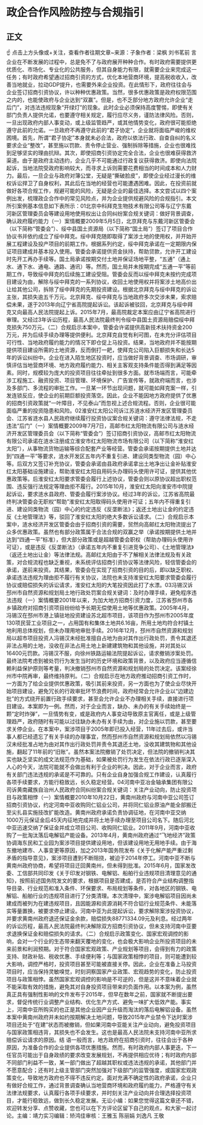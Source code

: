 # 政企合作风险防控与合规指引
## 正文
☝ 点击上方头像或+关注，查看作者往期文章~来源：子象作者：梁枫 刘书茗前 言企业在不断发展的过程中，总是免不了与政府展开种种合作。有时政府需要提供更优质化、市场化、专业化的公共服务，但其自身能力有限，就需要企业来完成这一任务；有时政府希望通过招商引资的方式，优化本地营商环境，提高税收收入，改善当地就业，拉动GDP提升，也需要外来企业投资。在此情形下，政府往往会与企业签订招商引资协议，许以种种优惠政策。当然，很多优惠政策是政府权限范围之内的，也能使政府与企业达到“双赢”。但是，也不乏部分地方政府允许企业“走后门”，对违法违规现象“开绿灯”的现象。此时企业必须保持高度警惕，即使有关部门负责人提供允诺，也要遵守相关规定，履行应尽义务，谨防法律风险。否则，一旦出现政府内部人事变动，或上级监管趋严，或其他情势变化，政府很可能拒绝遵守此前的允诺。一旦政府不再遵守此前的“君子协定”，企业就将面临严峻的维权困境。首先，所谓“君子协定”本身就未必合法，政府以依法行政、自查自纠的名义要求企业“整改”，甚至施以罚款、责令停止营业、强制拆除等措施，企业也很难找到足够坚实的理由抗辩。其次，即使招商引资协定完全合法，企业也很难获得救济渠道。由于是政府主动违约，企业几乎不可能通过行政复议获得救济。即使向法院起诉，当地法院受政府影响较大，而寻求上诉则需要花费相当的时间成本和人力财力。最后，一旦企业与政府对簿公堂，无疑是“撕破脸皮”，即使企业经过漫长的维权诉讼捍卫了自身权利，其此后在当地的经营也可能遭遇困难。因此，在投资前就做好各项合规工作，规避可能的风险，无疑是企业的最佳选择。本文尝试以四个案例出发，梳理政企合作中的常见风险点，并为企业提供规避风险的合规指引。本文所引案例基本信息如下表所示：01北京中科拜克生物技术有限公司等与辽宁东戴河新区管理委员会等建设用地使用权出让合同纠纷案合规关键词：做好背景调查，确认政府履约能力（一）案情概要2009年5月5日，北京拜克与东戴河新区管委会（以下简称“管委会”）、绥中县国土资源局（以下简称“国土局”）签订了项目合作协议书并依约成立了绥中拜克。绥中拜克随即取得了案涉土地的使用权，并开始开展工程建设及投产项目的前期工作。根据系列约定，绥中拜克承诺在一定期限内保证项目建成并基本投入使用。管委会承诺提供资金扶持，帮助贷款，允许开工建设时先开工再办手续等。国土局承诺按期交付土地并保证场地平整，“五通”（通上水、通下水、通电、通路、通讯）等。然而，国土局并未按期完成“五通一平”等前期工作，导致绥中拜克的后续施工建设受阻。管委会反而以绥中拜克未按约完成项目建设为由，解除与绥中拜克的一系列协议，收回土地使用权并将案涉土地高价出让给其他公司，拆除了绥中拜克的先期投资建设。根据北京拜克与绥中拜克的诉讼主张，其损失逾五千万元。北京拜克、绥中拜克与当地政府多次交涉未果，索求赔偿未果，遂于2013年向辽宁省高院提起诉讼。该起诉被驳回，北京拜克与绥中拜克又向最高人民法院提起上诉。2015年7月，最高院裁定本案应由辽宁省高院进行审理。又经过3年诉讼历程，最高人民法院最终判令绥中县国土资源局赔偿绥中拜克损失750万元。（二）合规启示本案中，管委会许诺提供高新技术扶持资金200万元，并为后续手续办理等提供便利。北京拜克自觉有利可图，在未充分评估项目可行性、当地政府履约能力的情况下即仓促上马投资。结果，当地政府并不能按期提供项目建设所需的土地资源，反而倒打一耙，使拜克公司陷入巨额损失和长达5年的诉讼纠纷中。企业在进入陌生地区投资时，应当做好背景调查、市场调研，审慎评估当地营商环境、地方政府履约能力、相关主客观支持条件能否得到满足等因素。同时，规模较为庞大的投资项目往往牵扯到很多方面。就市场端而言，可能牵涉工程施工、融资投资、项目管理、环境保护、广告宣传等，就政府端而言，也涉及多部门、多流程的审批工作。一旦某一环节出现问题，就可能如拜克案一样，引发连锁反应，使企业的前期巨额投资落空。因此，企业不能因地方政府提供了优惠的招商引资政策就“一叶障目，不见泰山”而忽视上述合规流程。否则，企业很可能面临严重的投资隐患和风险。02淮安红太阳公司诉江苏涟水经济开发区管理委员会、江苏省涟水县人民政府继续履行投资协议案合规关键词：遵守法律法规，不走违法“后门”（一）案情概要2009年7月7日，高邮市红太阳物流有限公司与涟水经济开发区管理委员会（以下简称“管委会”）签订招商引资协议，高邮市红太阳物流有限公司承诺在涟水注册成立淮安市红太阳物流市场有限公司（以下简称“淮安红太阳”），从事物流货物运输等综合配套产业等经营。管委会承诺按期提供土地并达到“四通一平”等要求，涟水开发区五年内不重复引进、建设同类型物流（园）中心等。后双方又签订补充协议，管委会承诺由县政府承诺拿出土地净出让金补贴淮安红太阳基础设施建设，帮助淮安红太阳自用码头办理码头使用许可证，提供其他优惠政策等。后淮安红太阳要求管委会履行上述协议，管委会则以原协议超出职权范围、违反强行法规定等理由拒不履行。2015年10月，淮安红太阳向淮安市中院提起诉讼，要求涟水县政府、管委会履行案涉协议。经过3年的诉讼，江苏省高院最终判决管委会无职权“帮助”淮安红太阳取得码头使用许可证；五年内不得重复引进、建设同类物流（园）中心的约定违反《反垄断法》；返还土地出让金的约定违反《土地管理法》等，驳回了淮安红太阳的绝大多数诉讼请求。（二）合规启示本案中，涟水经济开发区管委会由于招商引资的需要，贸然向高邮红太阳物流提出了众多优惠政策。虽然也有部分政策属于合法合规的双赢之举（承诺按期提供土地并达到“四通一平”标准），但大部分政策或是超越管委会职权（帮助办理码头使用许可证），或是违反《反垄断法》（承诺五年内不重复引进竞争公司）、《土地管理法》（返还土地出让金）等法律法规。高邮红太阳由于不了解相关法律法规及有关政策，对合规流程也缺乏重视，未系统评估招商引资协议等法律风险，轻信管委会的承诺，遂前来投资。其结果，管委会在实现了招商引资的目的后，即以缺乏职权、承诺违法违规为理由拒不履行有关协议，法院也未支持淮安红太阳要求管委会履行协议或赔偿损失的诉讼请求，淮安红太阳的大笔投资因此打了水漂。03冯锡汉诉邳州市自然资源和规划局土地行政处罚案合规关键词：及时办理手续，避免程序违法违规（一）案情概要2001年以来，为加大地方招商引资力度，江苏省邳州市各乡镇政府对招商引资项目纷纷给予长期无偿使用土地等优惠政策。2005年4月，冯锡汉在邳州市港上镇驻地投资建设苏北超市项目，该项目作为邳州市2005年度130项民营工业项目之一，占用国有和集体土地共6.16亩，所用土地均符合村镇土地利用总体规划，但未办理用地审批手续。2016年12月，邳州市自然资源和规划局以超市项目投资人冯锡汉未经批准擅自占地为由对其作出行政处罚，责令其退还非法占用的土地，没收在非法占用土地上新建建筑物和其他设施，并对其处以16400元罚款。冯锡汉不服，向徐州铁路运输法院提起诉讼，请求撤销涉案处罚。最终法院考虑到被处罚行为发生当时的历史环境和政策背景，以及政府应当遵循信赖利益保护原则等考量，判决撤销邳州市自然资源和规划局的处罚决定。该案经徐州市中院再审，最终维持原判。（二）合规启示在地方政府推动招商引资工作时，一方面为了给企业提供优惠政策，吸引其前来投资，另一方面也为了使企业尽快开始项目建设，避免冗长的行政审批环节浪费时间，政府经常会允许企业以“边建边批”的方式绕开前置行政手续要求，甚至会允许企业不办理相关手续，直接进行项目建设。本案即为一例。然而，对于企业而言，缺办、未办的有关手续始终是一颗“定时炸弹”，一旦情势有变，或是政府内人事变动导致原主官离任，或是上级管理趋严，政府随时有可能以过往缺办未办有关手续为由，对企业施以罚款，甚至要求关停企业。在本案中，案涉项目于2005年即已投入经营，11年过去后，或许当事人都已经遗忘了有关手续的办理事宜，然而邳州市自然资源和规划局依然以冯锡汉未经批准占地为由对其作出行政处罚并责令其退还土地，没收其建筑物和其他设施，翻起了11年前的“旧账”。虽然本案法院撤销了处罚决定，但法院的撤销判决其实也缺乏坚实的成文法规范作为基础，如果被处罚行为发生在依法行政已逐渐深入人心的今天，法院可能就不会做出有利于企业的判决。因此，对于企业而言，政府有关部门违法违规的承诺是不可靠的。只有企业自身加强合规工作建设，认真履行各项手续要求，方能行稳致远，长久稳定经营。04河南中亚冶金轴承集团有限公司诉黄南藏族自治州人民政府合同纠纷案合规关键词：关注产业动向，防止投资项目与政策相悖（一）案情概要2010年10月22日，黄南州政府与河南中亚公司签订招商引资协议，约定河南中亚收购同仁铝业公司，并将同仁铝业原油产能全部搬迁至尖扎县实施技改扩能改造。黄南州政府承诺负责协调征地，在河南中亚交纳1000万元保证金后45天内征地完成并将土地手续办理至项目公司名下。随后河北中亚迅速交纳了保证金并成立项目公司、收购同仁铝业。2011年9月，河南中亚收购了一批淘汰落后电解铝产能设备。2013年4月，黄南州政府通过“飞地经济”政策协调海东民和工业园为案涉项目提供建设用地，但该建设用地无用地手续。由于海东撤地建市、人事变更等原因，加之2013年国务院发布《关于化解产能严重过剩矛盾的指导意见》，案涉项目遭到不断阻挠，被迫于2014年停工。河南中亚不断与黄南州政府协商，希望将项目迁回黄南州，但未得到批准。2015年6月，国家发改委、工信部共同印发《关于印发对钢铁、电解铝、船舶行业违规项目清理意见的通知》，按照前述国务院发文的要求，根据项目是否建成，是否符合产业结构调整指导目录、行业规范和准入条件、环保要求、布局规划等条件，对各地区的钢铁、电解铝、船舶行业的违规项目进行了分类清理。本次清理中，案涉电解铝项目因尚未建成而被列为在建违规项目，且因能源和资源消耗不符合铝行业规范条件、未能落实等量置换，被要求停止建设。河南中亚为此提起诉讼，要求解除案涉投资协议，并要求黄南州政府退还保证金余款，赔偿损失88771334.09元及利息。经过两年的诉讼历程，最高人民法院最终判决解除双方招商引资协议，但未支持河南中亚要求退换保证金和赔偿损失的请求。（二）合规启示政策变化、国家宏观调控的影响，会对一个行业的生态带来翻天覆地的变化，也会极大影响企业所投资项目的未来前景和利润预期。对于符合国家宏观政策、产业规划等项目，会得到有力的政策支持、财政补贴、税收优惠、手续便利等；与国家政策相悖的项目，则可能遭到较大影响，调控严格时，投资项目甚至可能被直接关停。因此，企业在准备上马投资项目时，应当保持灵敏嗅觉，时刻洞察国家产业政策、宏观趋势的变化，防止投资项目与政策相悖。虽然国家宏观调控的影响是不可逆的，但是这并不意味着企业就不能采取有效的措施，避免其对自身投资项目带来的负面作用。以本案为例，虽然真正具有强制性影响的文件发布于2015年，但早在数年之前，国家就不断提出要求，督促传统行业调整产业结构、优化生产方式、避免一味扩大低效产能。事实上，河南中亚所购买的也正是其他企业因产业升级而淘汰的落后电解铝设备。虽然本案中黄南州政府并未如约按期解决土地问题，导致2015年产业禁令下达时案涉项目还处于“在建”状态而被撤销，但如果河南中亚能关注产业动向，避免投资项目与国家政策相违背，其损失也不会发生。这也是最高人民法院未支持河南中亚所求赔偿诉讼请求的原因。结 语一般而言，地方政府在招商引资时，往往会出于各种原因，为准备合作的企业提供各项优惠措施。然而，有时政府内部人事更迭，下一任官员可能出于自身政绩的要求改变发展规划，不再提供相应优待；有时政府内部不同部门利益不一致，某一部门做出了超越其职权或违法违规的承诺，其他部门并不愿意配合；还有时上级主管部门突然加强对下级部门的监管强度，或国家宏观政策变化，导致地方政府也不得不违反约定。面对充满不确定性的政府承诺，企业只有做好合规工作，通过背景调查确认当地营商环境和政府履约能力，严格遵守有关法律法规要求，认真履行各项手续要求，并时刻关注产业动向并合理选择投资项目，才能行稳致远，做到长久稳定发展。无讼小编：如果您觉得这篇文章还不错，欢迎转发分享、点赞收藏，您也可以在下方评论区留下自己的观点，和大家一起讨论。主编：靖力实习编辑：矫鸿佳审核：王雅玉 陈丽娟 刘逸凡 王敬